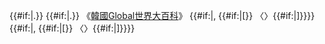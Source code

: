 <onlyinclude><!--
-->{{#if:{{{저자|}}}|{{{저자}}}.}}<!-- 韓文作者參數
-->{{#if:{{{作者|}}}|{{{作者}}}.}}<!-- 中文作者參數
-->《[[:ko:글로벌 세계 대백과사전|韓國Global世界大百科]]》<!-- 連往韓文維基百科相關條目
-->{{#if:{{{제목|}}}|, {{#if:{{{주소|}}}|<span class="plainlinks">[{{{주소|}}}}} 〈{{{제목}}}〉{{#if:{{{주소|}}}|]}}</span>}}<!-- 韓文標題及網址參數
-->{{#if:{{{標題|}}}|, {{#if:{{{網址|}}}|<span class="plainlinks">[{{{網址|}}}}} 〈{{{標題}}}〉{{#if:{{{網址|}}}|]}}</span>}}<!-- 中文標題及網址參數
--><includeonly>[[Category:引用了韓國Global世界大百科的條目|{{PAGENAME}}]]</includeonly></onlyinclude><noinclude>
{{Documentation}}
</noinclude>